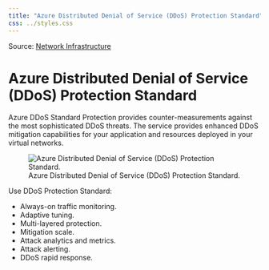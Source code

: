 ```yaml
---
title: "Azure Distributed Denial of Service (DDoS) Protection Standard"
css: ../styles.css
---
```


Source: [Network Infrastructure](https://microsoftlearning.github.io/AZ-305-DesigningMicrosoftAzureInfrastructureSolutions/Instructions/CaseStudy/09-Networkingoption2.html)

# Azure Distributed Denial of Service (DDoS) Protection Standard
Azure DDoS Standard Protection provides counter-measurements against the most sophisticated DDoS threats. The service provides enhanced DDoS mitigation capabilities for your application and resources deployed in your virtual networks.

![Azure Distributed Denial of Service (DDoS) Protection Standard.](../images/azure-distributed-denial-of-service-protection-standard.png)

Use DDoS Protection Standard:

- Always-on traffic monitoring.
- Adaptive tuning.
- Multi-layered protection.
- Mitigation scale.
- Attack analytics and metrics.
- Attack alerting.
- DDoS rapid response.
